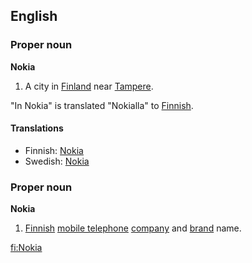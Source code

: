 ==English==
{{Wikipedia}}
===Proper noun===
'''Nokia'''
#A city in [[Finland]] near [[Tampere]].

"In Nokia" is translated "Nokialla" to [[Finnish]].

====Translations====
*Finnish: [[Nokia]]
*Swedish: [[Nokia]]

===Proper noun===
'''Nokia'''
#[[Finnish]] [[mobile telephone]] [[company]] and [[brand]] name.

[[fi:Nokia]]